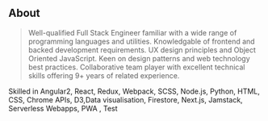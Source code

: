 ## About

> Well-qualified Full Stack Engineer familiar with a wide range of programming languages and utilities. Knowledgable of frontend and backed development requirements.
UX design principles and Object Oriented JavaScript. Keen on design patterns and web technology best practices. Collaborative team player with excellent technical skills offering 9+ years of related experience.

Skilled in Angular2, React, Redux, Webpack, SCSS, Node.js, Python, HTML, CSS, Chrome APIs, D3,Data visualisation, Firestore, Next.js, Jamstack, Serverless Webapps, PWA , Test
